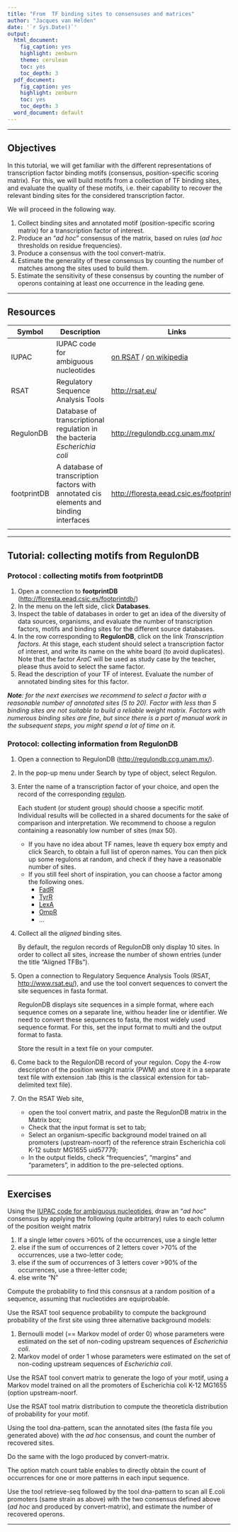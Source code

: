 ```yaml
---
title: "From  TF binding sites to consensuses and matrices"
author: "Jacques van Helden"
date: '`r Sys.Date()`'
output:
  html_document:
    fig_caption: yes
    highlight: zenburn
    theme: cerulean
    toc: yes
    toc_depth: 3
  pdf_document:
    fig_caption: yes
    highlight: zenburn
    toc: yes
    toc_depth: 3
  word_document: default
---
```



* * * 
## Objectives

In this tutorial, we will get familiar with the different
representations of transcription factor binding motifs (consensus,
position-specific scoring matrix). For this, we will build motifs from a
collection of TF binding sites, and evaluate the quality of these
motifs, i.e. their capability to recover the relevant binding sites for
the considered transcription factor.

We will proceed in the following way.

1.  Collect binding sites and annotated motif (position-specific scoring
    matrix) for a transcription factor of interest.
2.  Produce an "*ad hoc*" consensus of the matrix, based on rules (*ad
    hoc* thresholds on residue frequencies).
3.  Produce a consensus with the tool convert-matrix.
4.  Estimate the generality of these consensus by counting the number of
    matches among the sites used to build them.
5.  Estimate the sensitivity of these consensus by counting the number
    of operons containing at least one occurrence in the leading gene.

* * * * *



## Resources

| Symbol | Description | Links |
|------------|---------------|----------------------------|
| IUPAC |IUPAC code for ambiguous nucleotides | [on RSAT](http://teaching.rsat.eu/help.dna-pattern.html) / [on wikipedia](http://en.wikiversity.org/wiki/Degenerate_nucleotides#Nucleic_acid_notation) |
| RSAT | Regulatory Sequence Analysis Tools | [http://rsat.eu/](http://rsat.eu/) |
| RegulonDB | Database of transcriptional regulation in the bacteria *Escherichia coli* | [http://regulondb.ccg.unam.mx/](http://regulondb.ccg.unam.mx/)|
| footprintDB | A database of transcription factors with annotated cis elements and binding interfaces | [http://floresta.eead.csic.es/footprintdb/](http://floresta.eead.csic.es/footprintdb/) |
| | | |


* * * * *


## Tutorial: collecting motifs from RegulonDB

### Protocol : collecting motifs from footprintDB

1. Open a connection to **footprintDB**
   ([http://floresta.eead.csic.es/footprintdb/](http://floresta.eead.csic.es/footprintdb/))
2. In the menu on the left side, click **Databases**.
3. Inspect the table of databases in order to get an idea of the diversity of data sources, organisms, and evaluate the number of transcription factors, motifs and binding sites for the different source databases. 
4. In the row corresponding to **RegulonDB**, click on the link *Transcription factors*. At this stage, each student should select a transcription factor of interest, and write its name on the white board (to avoid duplicates). Note that the factor *AraC* will be used as study case by the teacher, please thus avoid to select the same factor. 
5. Read the description of your TF of interest. Evaluate the number of annotated binding sites for this factor. 


***Note**: for the next exercises we recommend to select a factor with a reasonable number of annotated sites (5 to 20). Factor with less than 5 binding sites are not suitable to build a reliable weight matrix. Factors with numerous binding sites are fine, but since there is a part of manual work in the subsequent steps, you might spend a lot of time on it.*

### Protocol: collecting information from RegulonDB

1.  Open a connection to RegulonDB
    ([http://regulondb.ccg.unam.mx/](http://regulondb.ccg.unam.mx/)).

2.  In the pop-up menu under Search by type of object, select Regulon.
3.  Enter the name of a transcription factor of your choice, and open
    the record of the corresponding
    [regulon](../../html/concepts.html#regulon).

    Each student (or student group) should choose a specific motif.
    Individual results will be collected in a shared documents for the
    sake of comparison and interpretation. We recommend to choose a
    regulon containing a reasonably low number of sites (max 50).

    -   If you have no idea about TF names, leave th equery box empty
        and click Search, to obtain a full list of operon names. You can
        then pick up some regulons at random, and check if they have a
        reasonable number of sites.
    -   If you still feel short of inspiration, you can choose a factor
        among the following ones.
        -   [FadR](http://regulondb.ccg.unam.mx/regulon?term=ECK120011824&format=jsp&organism=ECK12&type=regulon)
        -   [TyrR](http://regulondb.ccg.unam.mx/regulon?term=ECK120011194&format=jsp&organism=ECK12&type=regulon)
        -   [LexA](http://regulondb.ccg.unam.mx/regulon?term=ECK120012770&format=jsp&organism=ECK12&type=regulon)
        -   [OmpR](http://regulondb.ccg.unam.mx/regulon?term=ECK125110257&format=jsp&objectName=&organism=ECK12&type=regulon)
        -   ...

4.  Collect all the *aligned* binding sites.

    By default, the regulon records of RegulonDB only display 10 sites.
    In order to collect all sites, increase the number of shown entries
    (under the title "Aligned TFBs").

5.  Open a connection to Regulatory Sequence Analysis Tools (RSAT,
    [http://www.rsat.eu/](http://www.rsat.eu/)), and use the tool
    convert sequences to convert the site sequences in fasta format.

    RegulonDB displays site sequences in a simple format, where each
    sequence comes on a separate line, withou header line or identifier.
    We need to convert these sequences to fasta, the most widely used
    sequence format. For this, set the input format to multi and the
    output format to fasta.

    Store the result in a text file on your computer.

6.  Come back to the RegulonDB record of your regulon. Copy the 4-row
    descripton of the position weight matrix (PWM) and store it in a
    separate text file with extension .tab (this is the classical
    extension for tab-delimited text file).

7.  On the RSAT Web site,

    -   open the tool convert matrix, and paste the RegulonDB matrix in
        the Matrix box;
    -   Check that the input format is set to tab;
    -   Select an organism-specific background model trained on all
        promoters (upstream-noorf) of the reference strain Escherichia
        coli K-12 substr MG1655 uid57779;
    -   In the output fields, check "frequencies", "margins" and
        "parameters", in addition to the pre-selected options.

* * * * *



## Exercises

Using the [IUPAC code for ambiguous
nucleotides](../../html/concepts.html#iupac), draw an "*ad hoc*"
consensus by applying the following (quite arbitrary) rules to each
column of the position weight matrix

1.  If a single letter covers \>60% of the occurrences, use a single
    letter
2.  else if the sum of occurrences of 2 letters cover \>70% of the
    occurrences, use a two-letter code;
3.  else if the sum of occurrences of 3 letters cover \>90% of the
    occurrences, use a three-letter code;
4.  else write "N"

Compute the probability to find this consnsus at a random position of a
sequence, assuming that nucleotides are equiprobable.

Use the RSAT tool sequence probability to compute the background
probability of the first site using three alternative background models:

1.  Bernoulli model (== Markov model of order 0) whose parameters were
    estimated on the set of non-coding upstream sequences of
    *Escherichia coli*.
2.  Markov model of order 1 whose parameters were estimated on the set
    of non-coding upstream sequences of *Escherichia coli*.

Use the RSAT tool convert matrix to generate the logo of your motif,
using a Markov model trained on all the promoters of Escherichia coli
K-12 MG1655 (option upstream-noorf.

Use the RSAT tool matrix distribution to compute the theoreticla
distribution of probability for your motif.

Using the tool dna-pattern, scan the annotated sites (the fasta file you
generated above) with the *ad hoc* consensus, and count the number of
recovered sites.

Do the same with the logo produced by convert-matrix.

The option match count table enables to directly obtain the count of
occurrences for one or more patterns in each input sequence.

Use the tool retrieve-seq followed by the tool dna-pattern to scan all
E.coli promoters (same strain as above) with the two consensus defined
above (*ad hoc* and produced by convert-matrix), and estimate the number
of recovered operons.

* * * * *
